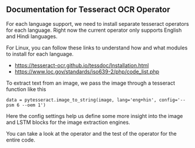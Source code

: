 ## Documentation for Tesseract OCR Operator

For each language support, we need to install separate tesseract operators for each language. Right now the current operator only supports English and Hindi languages. 

For Linux, you can follow these links to understand how and what modules to install for each language.
- https://tesseract-ocr.github.io/tessdoc/Installation.html
- https://www.loc.gov/standards/iso639-2/php/code_list.php

To extract text from an image, we pass the image through a tesseract function like this

```
data = pytesseract.image_to_string(image, lang='eng+hin', config='--psm 6 --oem 1')
```

Here the config settings help us define some more insight into the image and LSTM blocks for the image extraction engines. 

You can take a look at the operator and the test of the operator for the entire code.